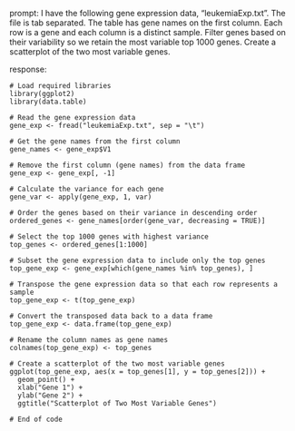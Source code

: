 prompt:
I have the following gene expression data, "leukemiaExp.txt". The file is tab separated. The table has gene names on the first column. Each row is a gene and each column is a distinct sample. Filter genes based on their variability so we retain the most variable top 1000 genes. Create a scatterplot of the two most variable genes.

response:
```
# Load required libraries
library(ggplot2)
library(data.table)

# Read the gene expression data
gene_exp <- fread("leukemiaExp.txt", sep = "\t")

# Get the gene names from the first column
gene_names <- gene_exp$V1

# Remove the first column (gene names) from the data frame
gene_exp <- gene_exp[, -1]

# Calculate the variance for each gene
gene_var <- apply(gene_exp, 1, var)

# Order the genes based on their variance in descending order
ordered_genes <- gene_names[order(gene_var, decreasing = TRUE)]

# Select the top 1000 genes with highest variance
top_genes <- ordered_genes[1:1000]

# Subset the gene expression data to include only the top genes
top_gene_exp <- gene_exp[which(gene_names %in% top_genes), ]

# Transpose the gene expression data so that each row represents a sample
top_gene_exp <- t(top_gene_exp)

# Convert the transposed data back to a data frame
top_gene_exp <- data.frame(top_gene_exp)

# Rename the column names as gene names
colnames(top_gene_exp) <- top_genes

# Create a scatterplot of the two most variable genes
ggplot(top_gene_exp, aes(x = top_genes[1], y = top_genes[2])) +
  geom_point() +
  xlab("Gene 1") +
  ylab("Gene 2") +
  ggtitle("Scatterplot of Two Most Variable Genes")

# End of code
```
